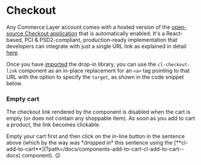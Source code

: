 
<Meta of={Stories} />

# Checkout

Any Commerce Layer account comes with a hosted version of the [open-source Checkout application](https://github.com/commercelayer/commercelayer-react-checkout) that is automatically enabled. It's a React-based, PCI & PSD2-compliant, production-ready implementation that developers can integrate with just a single URL link as explained in detail [here](https://github.com/commercelayer/commercelayer-react-checkout#hosted-version).

Once you have [imported](?path=/docs/getting-started--docs) the drop-in library, you can use the `cl-checkout-link` component as an in-place replacement for an `<a>` tag pointing to that URL with the option to specify the `target`, as shown in the code snippet below.

<Canvas of={Stories.Basic} />

<Controls of={Stories.Basic} />

### Empty cart

The checkout link rendered by the component is disabled when the cart is empty (or does not contain any shoppable item).
As soon as you <cl-add-to-cart class="mx-1 px-2 py-1" code={codes.available}>add to cart</cl-add-to-cart> a product, the link becomes clickable.

<Alert title="Try it out!" type="success">
  Empty your <cl-cart-link class="font-bold text-[#1EA7FD]">cart<cl-cart></cl-cart></cl-cart-link> first and then click on the in-line button in the sentence above (which by the way was *dropped in* this sentence using the [**cl-add-to-cart**](?path=/docs/components-add-to-cart-cl-add-to-cart--docs) component). 😉
</Alert>